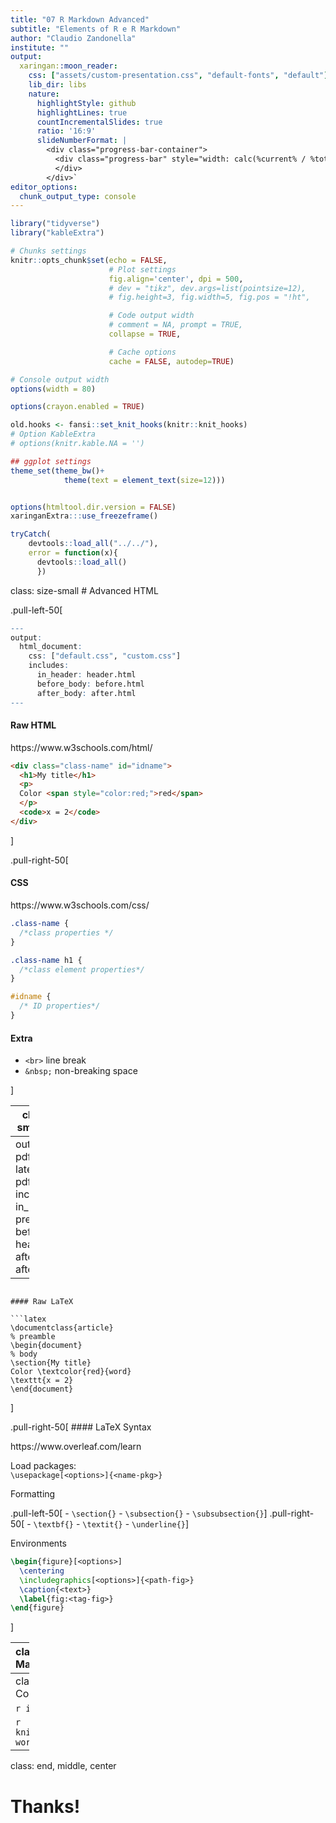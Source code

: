 ```yaml
---
title: "07 R Markdown Advanced"
subtitle: "Elements of R e R Markdown"
author: "Claudio Zandonella"
institute: ""
output:
  xaringan::moon_reader:
    css: ["assets/custom-presentation.css", "default-fonts", "default"]
    lib_dir: libs
    nature:
      highlightStyle: github
      highlightLines: true
      countIncrementalSlides: true
      ratio: '16:9'
      slideNumberFormat: |
        <div class="progress-bar-container">
          <div class="progress-bar" style="width: calc(%current% / %total% * 100%);">
          </div>
        </div>`
editor_options: 
  chunk_output_type: console
---
```


```r
library("tidyverse")
library("kableExtra")

# Chunks settings
knitr::opts_chunk$set(echo = FALSE,
                      # Plot settings
                      fig.align='center', dpi = 500,
                      # dev = "tikz", dev.args=list(pointsize=12),
                      # fig.height=3, fig.width=5, fig.pos = "!ht",

                      # Code output width
                      # comment = NA, prompt = TRUE,
                      collapse = TRUE,

                      # Cache options
                      cache = FALSE, autodep=TRUE)

# Console output width
options(width = 80)

options(crayon.enabled = TRUE)

old.hooks <- fansi::set_knit_hooks(knitr::knit_hooks)
# Option KableExtra
# options(knitr.kable.NA = '')

## ggplot settings
theme_set(theme_bw()+
            theme(text = element_text(size=12)))


options(htmltool.dir.version = FALSE)
xaringanExtra:::use_freezeframe()

tryCatch(
    devtools::load_all("../../"),
    error = function(x){
      devtools::load_all()
      })
```

class: size-small
# Advanced HTML

.pull-left-50[

```r
---
output:
  html_document:
    css: ["default.css", "custom.css"]
    includes:
      in_header: header.html
      before_body: before.html
      after_body: after.html
---
```

#### Raw HTML

https://www.w3schools.com/html/

```html
<div class="class-name" id="idname">
  <h1>My title</h1>
  <p> 
  Color <span style="color:red;">red</span>  
  </p>
  <code>x = 2</code>    
</div>
```
]

.pull-right-50[



#### CSS

https://www.w3schools.com/css/

```css
.class-name {
  /*class properties */
}

.class-name h1 {
  /*class element properties*/
}

#idname {
  /* ID properties*/
}
```

#### Extra

- `<br>` line break
- `&nbsp;` non-breaking space


]

---
class: size-small
# LaTeX

.pull-left-50[
```r
---
output:
  pdf_document:
    latex_engine: pdflatex
    includes:
      in_header: preamble.tex
      before_body: header.tex
      after_body: after.tex
---
```

#### Raw LaTeX

```latex
\documentclass{article}
% preamble
\begin{document}
% body
\section{My title}
Color \textcolor{red}{word}
\texttt{x = 2}
\end{document}
```
]

.pull-right-50[
#### LaTeX Syntax

https://www.overleaf.com/learn

Load packages:<br>
`\usepackage[<options>]{<name-pkg>}`

Formatting

.pull-left-50[
- `\section{}`
- `\subsection{}`
- `\subsubsection{}`
]
.pull-right-50[
- `\textbf{}`
- `\textit{}`
- `\underline{}`
]

Environments

```latex
\begin{figure}[<options>]
  \centering
  \includegraphics[<options>]{<path-fig>}
  \caption{<text>}
  \label{fig:<tag-fig>}
\end{figure}
```
]

---
class: size-small
.pull-left-50[
## Managing Different Outputs

- Choose the output at the beginning 
- Different syntax according to output

```r
colorize <- function(x, color) {
  if (knitr::is_latex_output()) {
    sprintf("\\textcolor{%s}{%s}", color, x)
  } else if (knitr::is_html_output()) {
    sprintf("<span style='color: %s;'>%s</span>",
            color, x)
  } else x
}
```

`` `r knitr::inline_expr('colorize("some words in red", "red")')` ``

]

.pull-right-50[
## Papaja - APA Articles

http://frederikaust.com/papaja_man/

```r
devtools::install_github("crsh/papaja")
```

*“File” > “New File” > “R Markdown ...”*


```r
knitr::include_graphics("images/papja.png")
```

]

---
class: size-small
# trackdown - Collaborative Editing

```r
install.packages("trackdown")
```

```r
knitr::include_graphics("images/trackdown-workflow.png")
```

---
class: end, middle, center

# Thanks!
